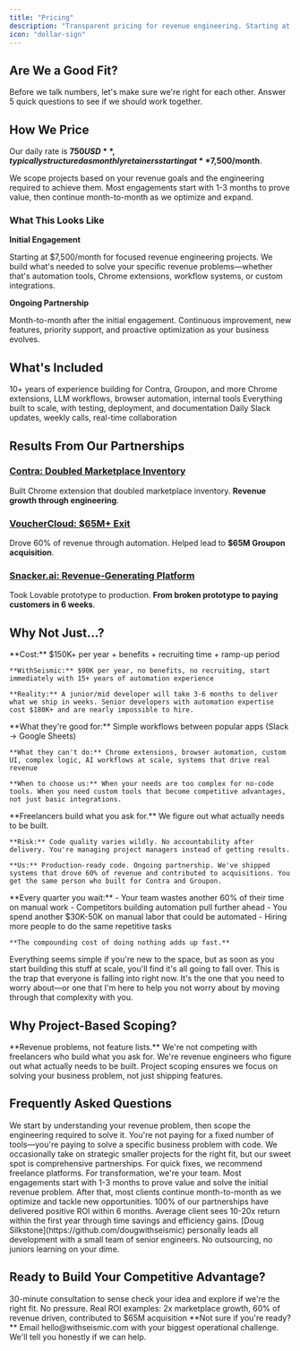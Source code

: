 ```yaml
---
title: "Pricing"
description: "Transparent pricing for revenue engineering. Starting at $7,500/month to solve your revenue problems through code."
icon: "dollar-sign"
---
```



<script type="application/ld+json">
  {`{
  "@context": "https://schema.org",
  "@type": "WebPage",
  "name": "WithSeismic Pricing",
  "description": "We solve revenue problems through engineering and code. Transparent pricing starting at $7,500/month.",
  "url": "https://withseismic.com/pricing",
  "isPartOf": {
    "@type": "WebSite",
    "name": "WithSeismic Documentation",
    "url": "https://withseismic.com"
  },
  "mainEntity": {
    "@type": "PriceSpecification",
    "name": "WithSeismic Service Pricing",
    "priceCurrency": "USD",
    "offers": {
      "@type": "Offer",
      "name": "Revenue Engineering Partnership",
      "price": "7500",
      "priceCurrency": "USD",
      "priceSpecification": {
        "@type": "UnitPriceSpecification",
        "price": "7500",
        "priceCurrency": "USD",
        "unitText": "MONTH"
      },
      "description": "Starting at $7,500/month for revenue engineering and automation projects"
    }
  }
}`}
</script>

## Are We a Good Fit?

Before we talk numbers, let's make sure we're right for each other. Answer 5 quick questions to see if we should work together.

<QualifyingQuiz />

## How We Price

Our daily rate is **$750 USD**, typically structured as monthly retainers starting at **$7,500/month**.

We scope projects based on your revenue goals and the engineering required to achieve them. Most engagements start with 1-3 months to prove value, then continue month-to-month as we optimize and expand.

### What This Looks Like

**Initial Engagement**

Starting at $7,500/month for focused revenue engineering projects. We build what's needed to solve your specific revenue problems—whether that's automation tools, Chrome extensions, workflow systems, or custom integrations.

**Ongoing Partnership**

Month-to-month after the initial engagement. Continuous improvement, new features, priority support, and proactive optimization as your business evolves.

## What's Included

<CardGroup cols={2}>
  <Card icon="code" title="Senior Engineering">
    10+ years of experience building for Contra, Groupon, and more
  </Card>
  <Card icon="robot" title="Multiple Tools">
    Chrome extensions, LLM workflows, browser automation, internal tools
  </Card>
  <Card icon="rocket" title="Production Quality">
    Everything built to scale, with testing, deployment, and documentation
  </Card>
  <Card icon="headset" title="Direct Access">
    Daily Slack updates, weekly calls, real-time collaboration
  </Card>
</CardGroup>

## Results From Our Partnerships

### [Contra: Doubled Marketplace Inventory](/case-studies/contra-linkedin-automation)

Built Chrome extension that doubled marketplace inventory. **Revenue growth through engineering**.

### [VoucherCloud: $65M+ Exit](/case-studies/vouchernaut-programmatic-ppc)

Drove 60% of revenue through automation. Helped lead to **$65M Groupon acquisition**.

### [Snacker.ai: Revenue-Generating Platform](/case-studies/snacker-ai-video-platform)

Took Lovable prototype to production. **From broken prototype to paying customers in 6 weeks**.

## Why Not Just...?

<AccordionGroup>
  <Accordion title="Why not hire a full-time developer?">
    **Cost:** $150K+ per year + benefits + recruiting time + ramp-up period

    **WithSeismic:** $90K per year, no benefits, no recruiting, start immediately with 15+ years of automation experience

    **Reality:** A junior/mid developer will take 3-6 months to deliver what we ship in weeks. Senior developers with automation expertise cost $180K+ and are nearly impossible to hire.
  </Accordion>

  <Accordion title="Why not use Zapier or Make?">
    **What they're good for:** Simple workflows between popular apps (Slack → Google Sheets)

    **What they can't do:** Chrome extensions, browser automation, custom UI, complex logic, AI workflows at scale, systems that drive real revenue

    **When to choose us:** When your needs are too complex for no-code tools. When you need custom tools that become competitive advantages, not just basic integrations.
  </Accordion>

  <Accordion title="Why not Upwork or freelancers?">
    **Freelancers build what you ask for.** We figure out what actually needs to be built.

    **Risk:** Code quality varies wildly. No accountability after delivery. You're managing project managers instead of getting results.

    **Us:** Production-ready code. Ongoing partnership. We've shipped systems that drove 60% of revenue and contributed to acquisitions. You get the same person who built for Contra and Groupon.
  </Accordion>

  <Accordion title="Why not wait / do nothing?">
    **Every quarter you wait:**
    - Your team wastes another 60% of their time on manual work
    - Competitors building automation pull further ahead
    - You spend another $30K-50K on manual labor that could be automated
    - Hiring more people to do the same repetitive tasks

    **The compounding cost of doing nothing adds up fast.**
  </Accordion>

  <Accordion title="Why not just vibe code it?">
    Everything seems simple if you're new to the space, but as soon as you start building this stuff at scale, you'll find it's all going to fall over. This is the trap that everyone is falling into right now. It's the one that you need to worry about—or one that I'm here to help you not worry about by moving through that complexity with you.
  </Accordion>
</AccordionGroup>

## Why Project-Based Scoping?

<Info>
  **Revenue problems, not feature lists.** We're not competing with freelancers who build what you ask for. We're revenue engineers who figure out what actually needs to be built. Project scoping ensures we focus on solving your business problem, not just shipping features.
</Info>

## Frequently Asked Questions

<AccordionGroup>
  <Accordion title="How do you scope projects?">
    We start by understanding your revenue problem, then scope the engineering required to solve it. You're not paying for a fixed number of tools—you're paying to solve a specific business problem with code.
  </Accordion>

  <Accordion title="What if we need something smaller?">
    We occasionally take on strategic smaller projects for the right fit, but our sweet spot is comprehensive partnerships. For quick fixes, we recommend freelance platforms. For transformation, we're your team.
  </Accordion>

  <Accordion title="How long do engagements typically last?">
    Most engagements start with 1-3 months to prove value and solve the initial revenue problem. After that, most clients continue month-to-month as we optimize and tackle new opportunities.
  </Accordion>

  <Accordion title="What's your success rate?">
    100% of our partnerships have delivered positive ROI within 6 months. Average client sees 10-20x return within the first year through time savings and efficiency gains.
  </Accordion>

  <Accordion title="Who actually does the work?">
    [Doug Silkstone](https://github.com/dougwithseismic) personally leads all development with a small team of senior engineers. No outsourcing, no juniors learning on your dime.
  </Accordion>
</AccordionGroup>

## Ready to Build Your Competitive Advantage?

<CardGroup cols={2}>
  <Card title="Book a Discovery Call" icon="phone" href="/contact">
    30-minute consultation to sense check your idea and explore if we're the right fit. No pressure.
  </Card>
  <Card title="See Real Results" icon="chart-line" href="/case-studies/introduction">
    Real ROI examples: 2x marketplace growth, 60% of revenue driven, contributed to $65M acquisition
  </Card>
</CardGroup>

<Note>
  **Not sure if you're ready?** Email hello@withseismic.com with your biggest
  operational challenge. We'll tell you honestly if we can help.
</Note>
